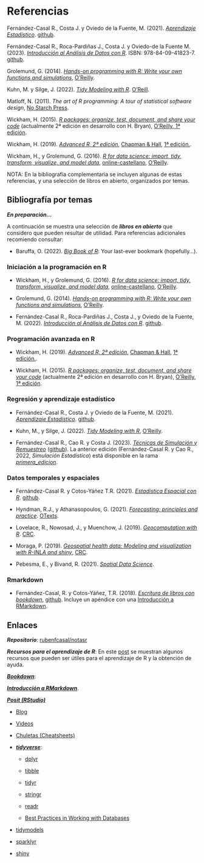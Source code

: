 # Referencias {-}

Fernández-Casal R., Costa J. y Oviedo de la Fuente, M. (2021). *[Aprendizaje Estadístico](https://rubenfcasal.github.io/aprendizaje_estadistico)*. [github](https://github.com/rubenfcasal/aprendizaje_estadistico).

Fernández-Casal R., Roca-Pardiñas J., Costa J. y Oviedo-de la Fuente M. (2023). *[Introducción al Análisis de Datos con R](https://rubenfcasal.github.io/intror)*. ISBN: 978-84-09-41823-7. [github](https://github.com/rubenfcasal/intror).

Grolemund, G. (2014). *[Hands-on programming with R: Write your own functions and simulations](https://rstudio-education.github.io/hopr)*, [O'Reilly](http://shop.oreilly.com/product/0636920028574.do).

Kuhn, M. y Silge, J. (2022). *[Tidy Modeling with R](https://www.tmwr.org)*. [O'Reill](https://amzn.to/35Hn96s).

Matloff, N. (2011). *The art of R programming: A tour of statistical software design*, [No Starch Press](https://www.nostarch.com/artofr.htm).

Wickham, H. (2015). *[R packages: organize, test, document, and share your code](http://r-pkgs.had.co.nz/)* (actualmente 2ª edición en desarrollo con H. Bryan), [O'Reilly, 1ª edición](http://shop.oreilly.com/product/0636920034421.do).

Wickham, H. (2019). *[Advanced R, 2ª edición](https://adv-r.hadley.nz/)*, [Chapman & Hall](https://www.amazon.com/dp/0815384572), [1ª edición.](http://adv-r.had.co.nz/).

Wickham, H., y Grolemund, G. (2016). *[R for data science: import, tidy, transform, visualize, and model data](http://r4ds.had.co.nz)*, [online-castellano](https://es.r4ds.hadley.nz), [O'Reilly](http://shop.oreilly.com/product/0636920034407.do).


NOTA: En la bibliografía complementaria se incluyen algunas de estas referencias, y una selección de libros en abierto, organizados por temas.


## Bibliografía por temas {-}

***En preparación...***

A continuación se muestra una selección de ***libros en abierto*** que considero que pueden resultar de utilidad.
Para referencias adicionales recomiendo consultar:

- Baruffa, O. (2022). *[Big Book of R](https://www.bigbookofr.com)*: Your last-ever bookmark (hopefully...).


### Iniciación a la programación en R {-}

- Wickham, H., y Grolemund, G. (2016). *[R for data science: import, tidy, transform, visualize, and model data](http://r4ds.had.co.nz)*, [online-castellano](https://es.r4ds.hadley.nz), [O'Reilly](http://shop.oreilly.com/product/0636920034407.do).

- Grolemund, G. (2014). *[Hands-on programming with R: Write your own functions and simulations](https://rstudio-education.github.io/hopr)*, [O'Reilly](http://shop.oreilly.com/product/0636920028574.do).

- Fernández-Casal R., Roca-Pardiñas J., Costa J., y Oviedo de la Fuente, M. (2022). *[Introducción al Análisis de Datos con R](https://rubenfcasal.github.io/intror)*. [github](https://github.com/rubenfcasal/intror).


### Programación avanzada en R {-}

- Wickham, H. (2019). *[Advanced R, 2ª edición](https://adv-r.hadley.nz/)*, [Chapman & Hall](https://www.amazon.com/dp/0815384572), [1ª edición.](http://adv-r.had.co.nz/).

- Wickham, H. (2015). *[R packages: organize, test, document, and share your code](http://r-pkgs.had.co.nz/)* (actualmente 2ª edición en desarrollo con H. Bryan), [O'Reilly, 1ª edición](http://shop.oreilly.com/product/0636920034421.do).

### Regresión y aprendizaje estadístico {-}

- Fernández-Casal R., Costa J. y Oviedo de la Fuente, M. (2021). *[Aprendizaje Estadístico](https://rubenfcasal.github.io/aprendizaje_estadistico)*. [github](https://github.com/rubenfcasal/aprendizaje_estadistico).

- Kuhn, M., y Silge, J. (2022). *[Tidy Modeling with R](https://www.tmwr.org)*, [O'Reilly](https://www.oreilly.com/library/view/tidy-modeling-with/9781492096474).

- Fernández-Casal R., Cao R. y Costa J. (2023). *[Técnicas de Simulación y Remuestreo](https://rubenfcasal.github.io/simbook)*  ([github](https://github.com/rubenfcasal/simbook)). La anterior edición (Fernández-Casal R. y Cao R., 2022, *Simulación Estadística*) está disponible en la rama *[primera_edicion](https://github.com/rubenfcasal/simbook/tree/primera_edicion)*.


### Datos temporales y espaciales {-}

- Fernández-Casal R. y Cotos-Yáñez T.R. (2021). *[Estadística Espacial con R](https://rubenfcasal.github.io/estadistica_espacial)*. [github](https://github.com/rubenfcasal/estadistica_espacial). 

- Hyndman, R.J., y Athanasopoulos, G. (2021). *[Forecasting: principles and practice](https://otexts.com/fpp3)*. [OTexts](https://www.amazon.es/dp/0987507133).

- Lovelace, R., Nowosad, J., y Muenchow, J. (2019). *[Geocomputation with R](https://geocompr.robinlovelace.net)*. [CRC](https://www.routledge.com/9781138304512).

- Moraga, P. (2019). *[Geospatial health data: Modeling and visualization with R-INLA and shiny](https://www.paulamoraga.com/book-geospatial)*, [CRC](https://www.routledge.com/9780367357955).
    
- Pebesma, E., y Bivand, R. (2021). *[Spatial Data Science](https://keen-swartz-3146c4.netlify.app)*.
  
    
### Rmarkdown {-}

- Fernández-Casal, R. y Cotos-Yáñez, T.R. (2018). *[Escritura de libros con bookdown](https://rubenfcasal.github.io/bookdown_intro)*,   [github](https://github.com/rubenfcasal/bookdown_intro). Incluye un apéndice con una [Introducción a RMarkdown](https://rubenfcasal.github.io/bookdown_intro/rmarkdown.html). 


## Enlaces {.unnumbered #links}


***Repositorio***: [rubenfcasal/notasr](https://github.com/rubenfcasal/notasr)

***Recursos para el aprendizaje de R***: En este [post](https://rubenfcasal.github.io/post/ayuda-y-recursos-para-el-aprendizaje-de-r) se muestran algunos recursos que pueden ser útiles para el aprendizaje de R y la obtención de ayuda.

[***Bookdown***](https://bookdown.org):

[***Introducción a RMarkdown***](https://rubenfcasal.github.io/bookdown_intro/rmarkdown.html). 

[***Posit (RStudio)***](https://posit.co)

* [Blog](https://posit.co/blog)

* [Videos](https://posit.co/resources/videos)

* [Chuletas (Cheatsheets)](https://posit.co/resources/cheatsheets)

* [***tidyverse***](https://www.tidyverse.org/):

    - [dplyr](https://dplyr.tidyverse.org)
    
    - [tibble](https://tibble.tidyverse.org)
    
    - [tidyr](https://tidyr.tidyverse.org)
    
    - [stringr](https://stringr.tidyverse.org)
    
    - [readr](https://readr.tidyverse.org)
    
    - [Best Practices in Working with Databases](https://solutions.posit.co/connections/db)
    
* [tidymodels](https://www.tidymodels.org)    

* [sparklyr](https://spark.rstudio.com/)

* [shiny](http://shiny.rstudio.com)
